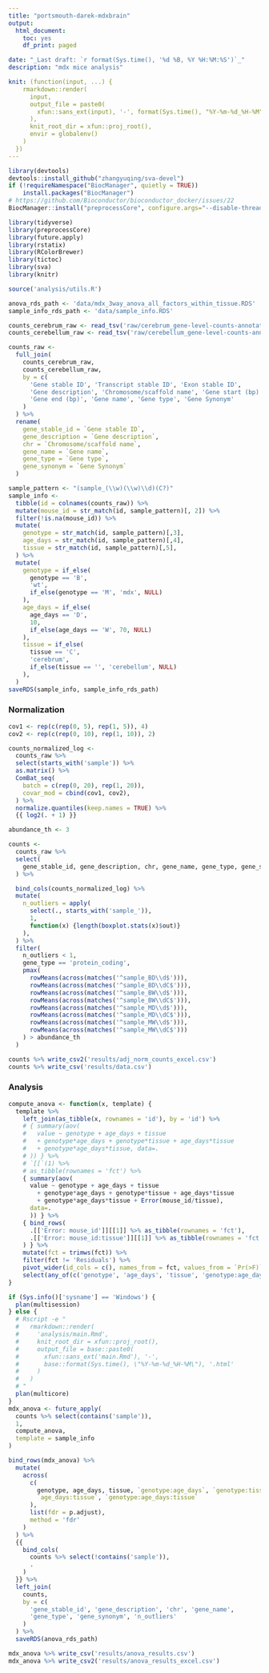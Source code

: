 ```yaml
---
title: "portsmouth-darek-mdxbrain"
output:
  html_document:
    toc: yes
    df_print: paged

date: "_Last draft: `r format(Sys.time(), '%d %B, %Y %H:%M:%S')`_"
description: "mdx mice analysis"

knit: (function(input, ...) {
    rmarkdown::render(
      input,
      output_file = paste0(
        xfun::sans_ext(input), '-', format(Sys.time(), "%Y-%m-%d_%H-%M"), '.html'
      ),
      knit_root_dir = xfun::proj_root(),
      envir = globalenv()
    )
  })
---
```



```r
library(devtools)
devtools::install_github("zhangyuqing/sva-devel")
if (!requireNamespace("BiocManager", quietly = TRUE))
    install.packages("BiocManager")
# https://github.com/Bioconductor/bioconductor_docker/issues/22
BiocManager::install("preprocessCore", configure.args="--disable-threading")
```

```r
library(tidyverse)
library(preprocessCore)
library(future.apply)
library(rstatix)
library(RColorBrewer)
library(tictoc)
library(sva)
library(knitr)

source('analysis/utils.R')
```

```r
anova_rds_path <- 'data/mdx_3way_anova_all_factors_within_tissue.RDS'
sample_info_rds_path <- 'data/sample_info.RDS'

counts_cerebrum_raw <- read_tsv('raw/cerebrum_gene-level-counts-annotated.tsv')
counts_cerebellum_raw <- read_tsv('raw/cerebellum_gene-level-counts-annotated.tsv')

counts_raw <-
  full_join(
    counts_cerebrum_raw,
    counts_cerebellum_raw,
    by = c(
      'Gene stable ID', 'Transcript stable ID', 'Exon stable ID',
      'Gene description', 'Chromosome/scaffold name', 'Gene start (bp)',
      'Gene end (bp)', 'Gene name', 'Gene type', 'Gene Synonym'
    )
  ) %>%
  rename(
    gene_stable_id = `Gene stable ID`,
    gene_description = `Gene description`,
    chr = `Chromosome/scaffold name`,
    gene_name = `Gene name`,
    gene_type = `Gene type`,
    gene_synonym = `Gene Synonym`
  )

sample_pattern <- "(sample_(\\w)(\\w)\\d)(C?)"
sample_info <-
  tibble(id = colnames(counts_raw)) %>%
  mutate(mouse_id = str_match(id, sample_pattern)[, 2]) %>%
  filter(!is.na(mouse_id)) %>%
  mutate(
    genotype = str_match(id, sample_pattern)[,3],
    age_days = str_match(id, sample_pattern)[,4],
    tissue = str_match(id, sample_pattern)[,5],
  ) %>%
  mutate(
    genotype = if_else(
      genotype == 'B',
      'wt',
      if_else(genotype == 'M', 'mdx', NULL)
    ),
    age_days = if_else(
      age_days == 'D',
      10,
      if_else(age_days == 'W', 70, NULL)
    ),
    tissue = if_else(
      tissue == 'C',
      'cerebrum',
      if_else(tissue == '', 'cerebellum', NULL)
    ),
  )
saveRDS(sample_info, sample_info_rds_path)
```

### Normalization
```r
cov1 <- rep(c(rep(0, 5), rep(1, 5)), 4)
cov2 <- rep(c(rep(0, 10), rep(1, 10)), 2)

counts_normalized_log <-
  counts_raw %>%
  select(starts_with('sample')) %>%
  as.matrix() %>%
  ComBat_seq(
    batch = c(rep(0, 20), rep(1, 20)),
    covar_mod = cbind(cov1, cov2),
  ) %>%
  normalize.quantiles(keep.names = TRUE) %>%
  {{ log2(. + 1) }}
```

```r
abundance_th <- 3

counts <-
  counts_raw %>%
  select(
    gene_stable_id, gene_description, chr, gene_name, gene_type, gene_synonym
  ) %>%

  bind_cols(counts_normalized_log) %>%
  mutate(
    n_outliers = apply(
      select(., starts_with('sample_')),
      1,
      function(x) {length(boxplot.stats(x)$out)}
    ),
  ) %>%
  filter(
    n_outliers < 1,
    gene_type == 'protein_coding',
    pmax(
      rowMeans(across(matches('^sample_BD\\d$'))),
      rowMeans(across(matches('^sample_BD\\dC$'))),
      rowMeans(across(matches('^sample_BW\\d$'))),
      rowMeans(across(matches('^sample_BW\\dC$'))),
      rowMeans(across(matches('^sample_MD\\d$'))),
      rowMeans(across(matches('^sample_MD\\dC$'))),
      rowMeans(across(matches('^sample_MW\\d$'))),
      rowMeans(across(matches('^sample_MW\\dC$')))
    ) > abundance_th
  )
```

```r
counts %>% write_csv2('results/adj_norm_counts_excel.csv')
counts %>% write_csv('results/data.csv')
```

### Analysis
```r
compute_anova <- function(x, template) {
  template %>%
    left_join(as_tibble(x, rownames = 'id'), by = 'id') %>%
    # { summary(aov(
    #   value ~ genotype + age_days + tissue
    #   + genotype*age_days + genotype*tissue + age_days*tissue
    #   + genotype*age_days*tissue, data=.
    # )) } %>%
    # `[[`(1) %>%
    # as_tibble(rownames = 'fct') %>%
    { summary(aov(
      value ~ genotype + age_days + tissue
        + genotype*age_days + genotype*tissue + age_days*tissue
        + genotype*age_days*tissue + Error(mouse_id/tissue),
      data=.
      )) } %>%
    { bind_rows(
      .[['Error: mouse_id']][[1]] %>% as_tibble(rownames = 'fct'),
      .[['Error: mouse_id:tissue']][[1]] %>% as_tibble(rownames = 'fct')
    ) } %>%
    mutate(fct = trimws(fct)) %>%
    filter(fct != 'Residuals') %>%
    pivot_wider(id_cols = c(), names_from = fct, values_from = `Pr(>F)`) %>%
    select(any_of(c('genotype', 'age_days', 'tissue', 'genotype:age_days', 'genotype:tissue', 'age_days:tissue', 'genotype:age_days:tissue')))
}
```

```r
if (Sys.info()['sysname'] == 'Windows') {
  plan(multisession)
} else {
  # Rscript -e "
  #   rmarkdown::render(
  #     'analysis/main.Rmd',
  #     knit_root_dir = xfun::proj_root(),
  #     output_file = base::paste0(
  #       xfun::sans_ext('main.Rmd'), '-',
  #       base::format(Sys.time(), \"%Y-%m-%d_%H-%M\"), '.html'
  #     )
  #   )
  # "
  plan(multicore)
}
mdx_anova <- future_apply(
  counts %>% select(contains('sample')),
  1,
  compute_anova,
  template = sample_info
)

bind_rows(mdx_anova) %>%
  mutate(
    across(
      c(
        genotype, age_days, tissue, `genotype:age_days`, `genotype:tissue`,
        `age_days:tissue`, `genotype:age_days:tissue`
      ),
      list(fdr = p.adjust),
      method = 'fdr'
    )
  ) %>%
  {{
    bind_cols(
      counts %>% select(!contains('sample')),
      .
    )
  }} %>%
  left_join(
    counts,
    by = c(
      'gene_stable_id', 'gene_description', 'chr', 'gene_name',
      'gene_type', 'gene_synonym', 'n_outliers'
    )
  ) %>%
  saveRDS(anova_rds_path)
```

```r
mdx_anova %>% write_csv('results/anova_results.csv')
mdx_anova %>% write_csv2('results/anova_results_excel.csv')
```

